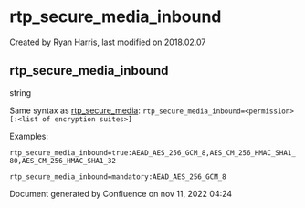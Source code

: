 
# rtp_secure_media_inbound 

 Created by  Ryan Harris, last modified on 2018.02.07

## rtp_secure_media_inbound

string

Same syntax as [rtp\_secure\_media](../FreeSWITCH-Explained/Dialplan/Variables-Master-List_16352570.mdx#rtp_secure_media): `rtp_secure_media_inbound=<permission>[:<list of encryption suites>]`

Examples:

`rtp_secure_media_inbound=true:AEAD_AES_256_GCM_8,AES_CM_256_HMAC_SHA1_80,AES_CM_256_HMAC_SHA1_32`

`rtp_secure_media_inbound=mandatory:AEAD_AES_256_GCM_8`

Document generated by Confluence on nov 11, 2022 04:24
